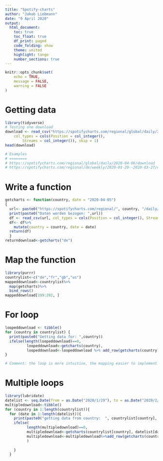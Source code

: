 ```yaml
---
title: "Spotify-charts"
author: "Jakob Liebmann"
date: "9 April 2020"
output:
  html_document:
    toc: true
    toc_float: true
    df_print: paged
    code_folding: show  
    theme: united
    highlight: tango
    number_sections: true
---
```


```r
knitr::opts_chunk$set(
	echo = TRUE,
	message = FALSE,
	warning = FALSE
)
```

# Getting data
```r
library(tidyverse)
# Testing one download
download <- read_csv("https://spotifycharts.com/regional/global/daily/2020-04-06/download", 
    col_types = cols(Position = col_integer(), 
        Streams = col_integer()), skip = 1)
head(download)

# Examples
# ========
# https://spotifycharts.com/regional/global/daily/2020-04-06/download
# https://spotifycharts.com/regional/de/weekly/2020-03-20--2020-03-27/download

```

# Write a function
```r
getcharts <- function(country, date = "2020-04-05")
{
  url<- paste0("https://spotifycharts.com/regional/", country, "/daily/", date, "/download")
  print(paste0("Daten werden bezogen: ",url))
  df <- read_csv(url, col_types = cols(Position = col_integer(), Streams = col_integer()), skip = 1)
  df<- df%>%
    mutate(country = country, date = date)
  return(df)
  }
returndownload<-getcharts("de")

```

# Map the function
```r
library(purrr)
countrylist<-c("de","fr","gb","us")
mappeddownload<-countrylist%>%
  map(getcharts)%>%
  bind_rows()
mappeddownload[199:202, ]
```

# For loop
```r
loopeddownload <- tibble()
for (country in countrylist) {
  print(paste0("Getting data for: ",country))
  ifelse(length(loopeddownload)==0,
          loopeddownload<-getcharts(country),
          loopeddownload<-loopeddownload %>% add_row(getcharts(country)))
}

# Comment: the loop is more intuitive, the mapping easier to implement
```

# Multiple loops
```r
library(lubridate)
datelist <- seq.Date(from = as.Date("2020/1/29"), to = as.Date("2020/2/3"), by = "day")
multipledownload<-tibble()
for (country in 1:length(countrylist)){
  for (date in 1:length(datelist)){
    print(paste0("getting data from country:  ", countrylist[country], "  from date:  ", datelist[date]))
    ifelse(
          length(multipledownload)==0,
          multipledownload<-getcharts(countrylist[country], datelist[date]),
          multipledownload<-multipledownload%>%add_row(getcharts(countrylist[country], datelist[date]))
          )
    
    }
  }

```

